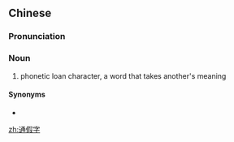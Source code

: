 ==Chinese==
{{zh-forms|type=21}}

===Pronunciation===
{{zh-pron
|m=tōngjiǎzì
|cat=n
}}

===Noun===
{{zh-noun}}

# {{lb|zh|linguistics}} phonetic loan character, a word that takes another's meaning

====Synonyms====
* {{l|zh|借字|tr=jièzì}}

[[zh:通假字]]